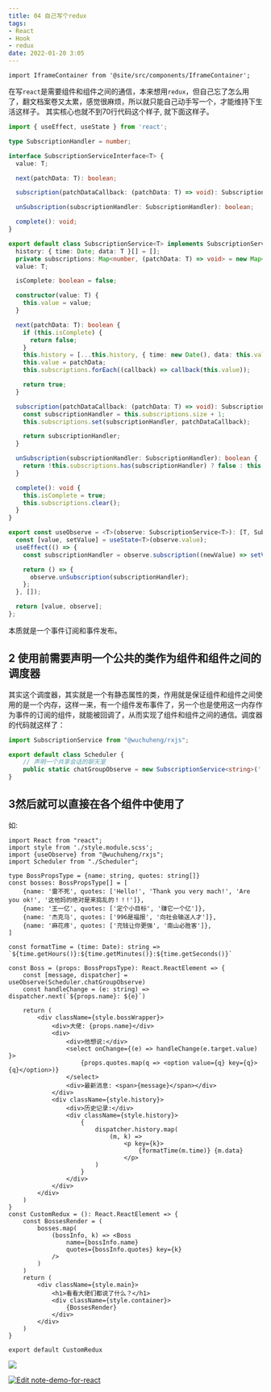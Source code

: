 ```yaml
---
title: 04 自己写个redux
tags:
- React
- Hook
- redux
date: 2022-01-20 3:05
---
```



```mdx-code-block
import IframeContainer from '@site/src/components/IframeContainer';

```

在写`react`是需要组件和组件之间的通信，本来想用`redux`，但自己忘了怎么用了，翻文档案卷又太累，感觉很麻烦，所以就只能自己动手写一个，才能维持下生活这样子。
其实核心也就不到70行代码这个样子, 就下面这样子。
``` typescript
import { useEffect, useState } from 'react';

type SubscriptionHandler = number;

interface SubscriptionServiceInterface<T> {
  value: T;

  next(patchData: T): boolean;

  subscription(patchDataCallback: (patchData: T) => void): SubscriptionHandler;

  unSubscription(subscriptionHandler: SubscriptionHandler): boolean;

  complete(): void;
}

export default class SubscriptionService<T> implements SubscriptionServiceInterface<T> {
  history: { time: Date; data: T }[] = [];
  private subscriptions: Map<number, (patchData: T) => void> = new Map<number, (patchData: T) => void>();
  value: T;

  isComplete: boolean = false;

  constructor(value: T) {
    this.value = value;
  }

  next(patchData: T): boolean {
    if (this.isComplete) {
      return false;
    }
    this.history = [...this.history, { time: new Date(), data: this.value }];
    this.value = patchData;
    this.subscriptions.forEach((callback) => callback(this.value));

    return true;
  }

  subscription(patchDataCallback: (patchData: T) => void): SubscriptionHandler {
    const subscriptionHandler = this.subscriptions.size + 1;
    this.subscriptions.set(subscriptionHandler, patchDataCallback);

    return subscriptionHandler;
  }

  unSubscription(subscriptionHandler: SubscriptionHandler): boolean {
    return !this.subscriptions.has(subscriptionHandler) ? false : this.subscriptions.delete(subscriptionHandler);
  }

  complete(): void {
    this.isComplete = true;
    this.subscriptions.clear();
  }
}

export const useObserve = <T>(observe: SubscriptionService<T>): [T, SubscriptionService<T>] => {
  const [value, setValue] = useState<T>(observe.value);
  useEffect(() => {
    const subscriptionHandler = observe.subscription((newValue) => setValue(newValue));

    return () => {
      observe.unSubscription(subscriptionHandler);
    };
  }, []);

  return [value, observe];
};
```
本质就是一个事件订阅和事件发布。

## 2 使用前需要声明一个公共的类作为组件和组件之间的调度器
其实这个调度器，其实就是一个有静态属性的类，作用就是保证组件和组件之间使用的是一个内存，这样一来，有一个组件发布事件了，另一个也是使用这一内存作为事件的订阅的组件，就能被回调了，从而实现了组件和组件之间的通信。调度器的代码就这样了：
``` typescript
import SubscriptionService from "@wuchuheng/rxjs";

export default class Scheduler {
    // 声明一个共享会话的聊天室
    public static chatGroupObserve = new SubscriptionService<string>('');
}
```

## 3然后就可以直接在各个组件中使用了
如:
``` tsx
import React from "react";
import style from './style.module.scss';
import {useObserve} from "@wuchuheng/rxjs";
import Scheduler from "./Scheduler";

type BossPropsType = {name: string, quotes: string[]}
const bosses: BossPropsType[] = [
    {name: '雷不死', quotes: ['Hello!', 'Thank you very mach!', 'Are you ok!', '这他妈的绝对是来捣乱的！！!']},
    {name: '王一亿', quotes: ['定个小目标', '赚它一个亿']},
    {name: '杰克马', quotes: ['996是福报', '向社会输送人才']},
    {name: '麻花疼', quotes: ['充钱让你更强', '南山必胜客']},
]

const formatTime = (time: Date): string => `${time.getHours()}:${time.getMinutes()}:${time.getSeconds()}`

const Boss = (props: BossPropsType): React.ReactElement => {
    const [message, dispatcher] = useObserve(Scheduler.chatGroupObserve)
    const handleChange = (e: string) => dispatcher.next(`${props.name}: ${e}`)

    return (
        <div className={style.bossWrapper}>
            <div>大佬: {props.name}</div>
            <div>
                <div>他想说:</div>
                <select onChange={(e) => handleChange(e.target.value) }>
                    {props.quotes.map(q => <option value={q} key={q}>{q}</option>)}
                </select>
                <div>最新消息: <span>{message}</span></div>
            </div>
            <div className={style.history}>
                <div>历史记录:</div>
                <div className={style.history}>
                    {
                        dispatcher.history.map(
                            (m, k) =>
                                <p key={k}>
                                    {formatTime(m.time)} {m.data}
                                </p>
                        )
                    }
                </div>
            </div>
        </div>
    )
}
const CustomRedux = (): React.ReactElement => {
    const BossesRender = (
        bosses.map(
            (bossInfo, k) => <Boss
                name={bossInfo.name}
                quotes={bossInfo.quotes} key={k}
            />
        )
    )
    return (
        <div className={style.main}>
            <h1>看看大佬们都说了什么？</h1>
            <div className={style.container}>
                {BossesRender}
            </div>
        </div>
    )
}

export default CustomRedux

```
![](https://p3-juejin.byteimg.com/tos-cn-i-k3u1fbpfcp/f37a129bc13343b6981ad30c60d945ed~tplv-k3u1fbpfcp-zoom-1.image)

<IframeContainer src="https://codesandbox.io/embed/note-demo-for-react-7b6mf?fontsize=14&amp;initialpath=%2FcustomRedux&amp;theme=dark" />

[![Edit note-demo-for-react](https://p3-juejin.byteimg.com/tos-cn-i-k3u1fbpfcp/d021098cec9845929ad3118080ff03a1~tplv-k3u1fbpfcp-zoom-1.image)](https://codesandbox.io/s/note-demo-for-react-7b6mf?fontsize=14&initialpath=%2FcustomRedux&theme=dark)
